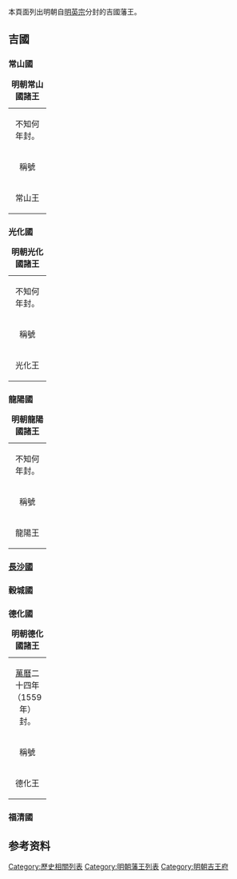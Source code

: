 本頁面列出明朝自[[明英宗|明英宗]]分封的吉國藩王。

==吉國==
{{明朝諸王列表/吉國}}
===常山國===
{| class="wikitable" width=98%
|+'''明朝常山國諸王'''
|-
| colspan=5 align="center"|不知何年封。
|-
!稱號||style="white-space:nowrap;"|國君姓名||關係||在位年數||註記
|-
|width="60" align ="center"|常山王||width="70" align ="center"|[[朱祐枎|朱祐枎]]||width="135"|朱見浚、庶一子||width="115" align ="center"|？年||不知何年封，後改封吉世子。郡爵不再襲。
|}
===光化國===
{| class="wikitable" width=98%
|+'''明朝光化國諸王'''
|-
| colspan=5 align="center"|不知何年封。
|-
!稱號||style="white-space:nowrap;"|國君姓名||關係||在位年數||註記
|-
|width="60" align ="center"|光化王||width="70" align ="center"|[[朱載均|朱載均]]||width="135"|朱厚𤊻、庶一子||width="115" align ="center"|？年—1540年||不知何年封，[[嘉靖|嘉靖]]十九年襲封吉王。郡爵不再襲。
|}
===龍陽國===
{| class="wikitable" width=98%
|+'''明朝龍陽國諸王'''
|-
| colspan=5 align="center"|不知何年封。
|-
!稱號||style="white-space:nowrap;"|國君姓名||關係||在位年數||註記
|-
|width="60" align ="center"|龍陽王||width="70" align ="center"|[[朱翊鑾|朱翊鑾]]||width="135"|朱厚𤊻、庶一子||width="115" align ="center"|？年—1572年||不知何年封，[[隆庆_(明朝)|隆慶]]六年進封吉王。郡爵不再襲。
|}
===[[長沙國|長沙國]]===
{{明朝諸王列表/長沙國}}
===穀城國===
{{明朝諸王列表/穀城國}}
===德化國===
{| class="wikitable" width=98%
|+'''明朝德化國諸王'''
|-
| colspan=5 align="center"|[[萬曆|萬曆]]二十四年（1559年）封。
|-
!稱號||style="white-space:nowrap;"|國君姓名||關係||在位年數||註記
|-
|width="60" align ="center"|德化王||width="70" align ="center"|[[朱常汶|朱常汶]]||width="135"|朱翊鑾、嫡二子||width="115" align ="center"|1596年—1650年||萬曆二十四年以[[鎮國將軍|鎮國將軍]]加封。[[永曆_(南明)|永曆]]四年二月薨。
|}
===福清國===
{{明朝諸王列表/福清國}}

==参考资料==
{{reflist}}



{{明朝藩王列表}}

[[Category:歷史相關列表|Category:歷史相關列表]]
[[Category:明朝藩王列表|Category:明朝藩王列表]]
[[Category:明朝吉王府|Category:明朝吉王府]]